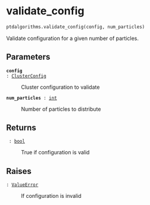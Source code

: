 # validate_config { #ptdalgorithms.validate_config }

```python
ptdalgorithms.validate_config(config, num_particles)
```

Validate configuration for a given number of particles.

## Parameters {.doc-section .doc-section-parameters}

<code>[**config**]{.parameter-name} [:]{.parameter-annotation-sep} [[ClusterConfig](`ptdalgorithms.cluster_configs.ClusterConfig`)]{.parameter-annotation}</code>

:   Cluster configuration to validate

<code>[**num_particles**]{.parameter-name} [:]{.parameter-annotation-sep} [[int](`int`)]{.parameter-annotation}</code>

:   Number of particles to distribute

## Returns {.doc-section .doc-section-returns}

<code>[]{.parameter-name} [:]{.parameter-annotation-sep} [[bool](`bool`)]{.parameter-annotation}</code>

:   True if configuration is valid

## Raises {.doc-section .doc-section-raises}

<code>[:]{.parameter-annotation-sep} [[ValueError](`ValueError`)]{.parameter-annotation}</code>

:   If configuration is invalid
